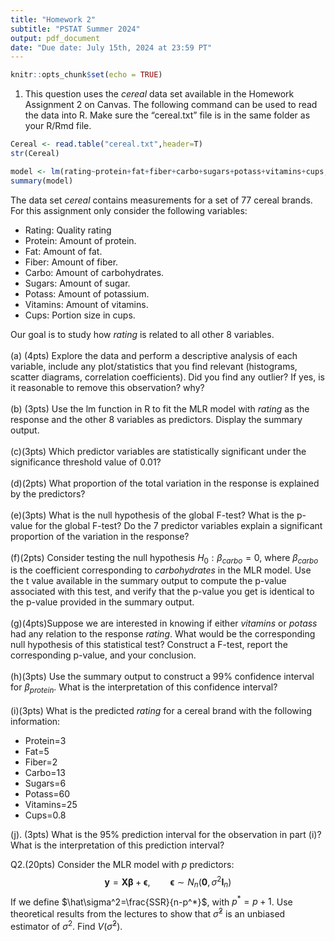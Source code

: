 ```yaml
---
title: "Homework 2"
subtitle: "PSTAT Summer 2024"
output: pdf_document
date: "Due date: July 15th, 2024 at 23:59 PT"
---
```


```r
knitr::opts_chunk$set(echo = TRUE)
```

1. This question uses the *cereal* data set available in the Homework Assignment 2 on Canvas. The following command can be used to read the data into R. Make sure the "cereal.txt" file is in the same folder as your R/Rmd file.


```r
Cereal <- read.table("cereal.txt",header=T)
str(Cereal)
```

```r
model <- lm(rating~protein+fat+fiber+carbo+sugars+potass+vitamins+cups, data= Cereal)
summary(model)
```
The data set *cereal* contains measurements for a set of $77$ cereal brands. For this assignment only consider the following variables:

- Rating: Quality rating
- Protein: Amount of protein. 
- Fat: Amount of fat.
- Fiber: Amount of fiber.
- Carbo: Amount of carbohydrates.
- Sugars: Amount of sugar.
- Potass: Amount of potassium. 
- Vitamins: Amount of vitamins.
- Cups: Portion size in cups.

Our goal is to study how *rating* is related to all other 8 variables.\
\
(a) (4pts) Explore the data and perform a descriptive analysis of each variable, include any plot/statistics that you find relevant (histograms, scatter diagrams, correlation coefficients). Did you find any outlier? If yes, is it reasonable to remove this observation? why?\
\
(b) (3pts) Use the lm function in R to fit the MLR model with *rating* as the response and the other $8$ variables as predictors. Display the summary output.\
\
(c)(3pts) Which predictor variables are statistically significant under the significance threshold value of 0.01?\
\
(d)(2pts) What proportion of the total variation in the response is explained by the predictors?\
\
(e)(3pts) What is the null hypothesis of the global F-test? What is the p-value for the global F-test? Do the 7 predictor variables explain a significant proportion of the variation in the response?\
\
(f)(2pts) Consider testing the null hypothesis $H_0: \beta_{carbo} = 0$, where $\beta_{carbo}$ is the coefficient corresponding to *carbohydrates* in the MLR model. Use the t value available in the summary output to compute the p-value associated with this test, and verify that the p-value you get is identical to the p-value provided in the summary output.\
\
(g)(4pts)Suppose we are interested in knowing if either *vitamins* or *potass* had any relation to the response *rating*. What would be the corresponding null hypothesis of this statistical test? Construct a F-test, report the corresponding p-value, and your conclusion.\
\
(h)(3pts) Use the summary output to construct a 99% confidence interval for $\beta_{protein}$. What is the interpretation of this confidence interval?\
\
(i)(3pts) What is the predicted *rating* for a cereal brand with the following information:\

- Protein=3 
- Fat=5
- Fiber=2
- Carbo=13
- Sugars=6
- Potass=60 
- Vitamins=25
- Cups=0.8

(j). (3pts) What is the 95\% prediction interval for the observation in part (i)? What is the interpretation of this prediction interval?\

Q2.(20pts) Consider the MLR model with $p$ predictors:
$$\mathbf{y}=\mathbf{X}\boldsymbol \beta+\boldsymbol\epsilon, \qquad \boldsymbol \epsilon \sim N_n(\boldsymbol 0,\sigma^2\boldsymbol I_n)$$
If we define $\hat\sigma^2=\frac{SSR}{n-p^*}$, with $p^*=p+1$. Use theoretical results from the lectures to show that $\hat\sigma^2$ is an unbiased estimator of $\sigma^2$. Find $V(\hat\sigma^2)$.

